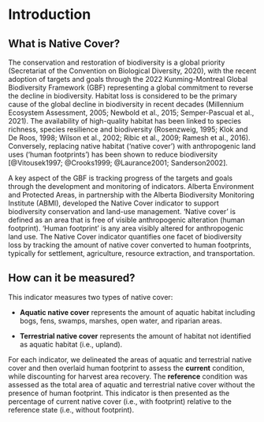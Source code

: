 # Introduction

## What is Native Cover?

The conservation and restoration of biodiversity is a global priority (Secretariat of the Convention on Biological Diversity, 2020), with the recent adoption of targets and goals through the 2022 Kunming-Montreal Global Biodiversity Framework (GBF) representing a global commitment to reverse the decline in biodiversity. Habitat loss is considered to be the primary cause of the global decline in biodiversity in recent decades (Millennium Ecosystem Assessment, 2005; Newbold et al., 2015; Semper-Pascual et al., 2021). The availability of high-quality habitat has been linked to species richness, species resilience and biodiversity (Rosenzweig, 1995; Klok and De Roos, 1998;
Wilson et al., 2002; Ribic et al., 2009; Ramesh et al., 2016). Conversely, replacing native habitat (‘native cover’) with anthropogenic land uses (‘human footprints’) has been shown to reduce biodiversity [@Vitousek1997; @Crooks1999; @Laurance2001; Sanderson2002].

A key aspect of the GBF is tracking progress of the targets and goals through the development and monitoring of indicators. Alberta Environment and Protected Areas, in partnership with the Alberta Biodiversity Monitoring Institute (ABMI), developed the Native Cover indicator to support biodiversity conservation and land-use management. ‘Native cover’ is defined as an area that is free of visible anthropogenic alteration (human footprint). ‘Human footprint’ is any area visibly altered for anthropogenic land use. The Native Cover indicator quantifies one facet of biodiversity loss by tracking the amount of native cover converted to human footprints, typically for settlement, agriculture, resource extraction, and transportation.

## How can it be measured?

This indicator measures two types of native cover:

- **Aquatic native cover** represents the amount of aquatic habitat including bogs, fens, swamps, marshes, open water, and riparian areas.

- **Terrestrial native cover** represents the amount of habitat not identified as aquatic habitat (i.e., upland).

For each indicator, we delineated the areas of aquatic and terrestrial native cover and then overlaid human footprint to assess the **current** condition, while discounting for harvest area recovery. The **reference** condition was assessed as the total area of aquatic and terrestrial native cover without the presence of human footprint. This indicator is then presented as the percentage of current native cover (i.e., with footprint) relative to the reference state (i.e., without footprint).